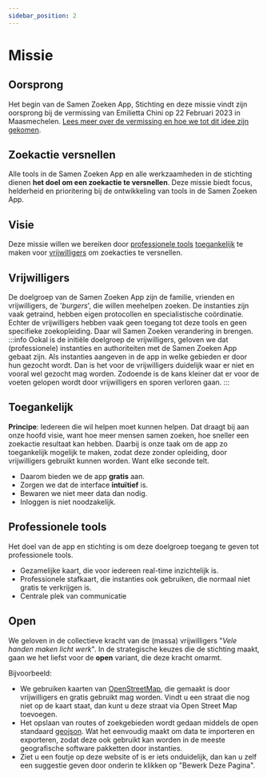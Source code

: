 ```yaml
---
sidebar_position: 2
---
```


# Missie

## Oorsprong
Het begin van de Samen Zoeken App, Stichting en deze missie vindt zijn oorsprong bij de vermissing van Emilietta Chini op 22 Februari 2023 in Maasmechelen. 
[Lees meer over de vermissing en hoe we tot dit idee zijn gekomen](/blog/samenzoeken-app-idee/).

## Zoekactie versnellen

Alle tools in de Samen Zoeken App en alle werkzaamheden in de stichting dienen **het doel om een zoekactie te versnellen**. 
Deze missie biedt focus, helderheid en prioritering bij de ontwikkeling van tools in de Samen Zoeken App.

## Visie
Deze missie willen we bereiken door [professionele tools](#professionele-tools) [toegankelijk](#toegankelijk) te maken voor [vrijwilligers](#vrijwilligers) om zoekacties te versnellen.

## Vrijwilligers
De doelgroep van de Samen Zoeken App zijn de familie, vrienden en vrijwilligers, de '*burgers*', die willen meehelpen zoeken. 
De instanties zijn vaak getraind, hebben eigen protocollen en specialistische coördinatie. 
Echter de vrijwilligers hebben vaak geen toegang tot deze tools en geen specifieke zoekopleiding. 
Daar wil Samen Zoeken verandering in brengen.
:::info
Ookal is de initiële doelgroep de vrijwilligers, geloven we dat (professionele) instanties en authoriteiten met de Samen Zoeken App gebaat zijn. 
Als instanties aangeven in de app in welke gebieden er door hun gezocht wordt. 
Dan is het voor de vrijwilligers duidelijk waar er niet en vooral wel gezocht mag worden. 
Zodoende is de kans kleiner dat er voor de voeten gelopen wordt door vrijwilligers en sporen verloren gaan. 
:::

## Toegankelijk
**Principe**: Iedereen die wil helpen moet kunnen helpen. Dat draagt bij aan onze hoofd visie, want hoe meer mensen samen zoeken, hoe sneller een zoekactie resultaat kan hebben. 
Daarbij is onze taak om de app zo toegankelijk mogelijk te maken, zodat deze zonder opleiding, door vrijwilligers gebruikt kunnen worden. Want elke seconde telt.
* Daarom bieden we de app **gratis** aan.
* Zorgen we dat de interface **intuïtief** is.
* Bewaren we niet meer data dan nodig. 
* Inloggen is niet noodzakelijk.

## Professionele tools


Het doel van de app en stichting is om deze doelgroep toegang te geven tot professionele tools.
- Gezamelijke kaart, die voor iedereen real-time inzichtelijk is.
- Professionele stafkaart, die instanties ook gebruiken, die normaal niet gratis te verkrijgen is.  
- Centrale plek van communicatie

## Open

We geloven in de collectieve kracht van de (massa) vrijwilligers "*Vele handen maken licht werk*".
In de strategische keuzes die de stichting maakt, gaan we het liefst voor de **open** variant, die deze kracht omarmt. 

Bijvoorbeeld:
* We gebruiken kaarten van [OpenStreetMap](https://www.openstreetmap.org/), die gemaakt is door vrijwilligers en gratis gebruikt mag worden. 
Vindt u een straat die nog niet op de kaart staat, dan kunt u deze straat via Open Street Map toevoegen.
* Het opslaan van routes of zoekgebieden wordt gedaan middels de open standaard [geojson](https://www.rfc-editor.org/rfc/rfc7946). 
Wat het eenvoudig maakt om data te importeren en exporteren, zodat deze ook gebruikt kan worden in de meeste geografische software pakketten door instanties.
* Ziet u een foutje op deze website of is er iets onduidelijk, dan kan u zelf een suggestie geven door onderin te klikken op "Bewerk Deze Pagina".